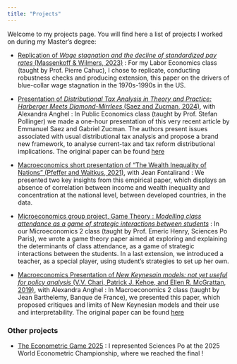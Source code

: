 ```yaml
---
title: "Projects"
--- 
```


Welcome to my projects page. You will find here a list of projects I worked on during my Master's degree:

- [Replication of *Wage stagnation and the decline of standardized pay rates* (Massenkoff & Wilmers, 2023)](Replication_Massenkoff_and_Wilmers_2023.qmd) : For my Labor Economics class (taught by Prof. Pierre Cahuc), I chose to replicate, conducting robustness checks and producing extension, this paper on the drivers of blue-collar wage stagnation in the 1970s-1990s in the US. 

- [Presentation of *Distributional Tax Analysis in Theory and Practice: Harberger Meets Diamond-Mirrlees* (Saez and Zucman, 2024)](Presentation_Saez_Zucman_2024.pdf), with Alexandra Anghel : In Public Economics class (taught by Prof. Stefan Pollinger) we made a one-hour presentation of this very recent article by Emmanuel Saez and Gabriel Zucman. The authors present issues associated with usual distributional tax analysis and propose a brand new framework, to analyse current-tax and tax reform distributional implications. The original paper can be found [here](https://eml.berkeley.edu/~saez//saez-zucmanNBER24incidence.pdf)

- [Macroeconomics short presentation of “The Wealth Inequality of Nations” (Pfeffer and Waitkus, 2021)](Pres_Macro.pdf), with Jean Fontalirand : We presented two key insights from this empirical paper, which displays an absence of correlation between income and wealth inequality and concentration at the national level, between developed countries, in the data. 

- [Microeconomics group project, Game Theory : *Modelling class attendance as a game of strategic
interactions between students*](Micro_Group_Project.pdf) : In our Microeconomics 2 class (taught by Prof. Emeric Henry, Sciences Po Paris), we wrote a game theory paper aimed at exploring and explaining the determinants of class attendance, as a game of strategic interactions between the students. In a last extension, we introduced a teacher, as a special player, using student's strategies to set up her own. 

- [Macroeconomics Presentation of *New Keynesain models: not yet useful for policy analysis* (V.V. Chari, Patrick J. Kehoe, and Ellen R. McGrattan, 2019)](Presentation_Chari_et_al.pdf), with Alexandra Anghel : In Macroeconomics 2 class (taught by Jean Barthelemy, Banque de France), we presented this paper, which proposed critiques and limits of New Keynesian models and their use and interpretability. The original paper can be found [here](https://www.aeaweb.org/articles?id=10.1257/mac.1.1.242)



### Other projects

- [The Econometric Game 2025](Econometric_game.qmd) : I represented Sciences Po at the 2025 World Econometric Championship, where we reached the final !